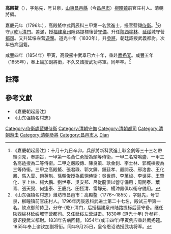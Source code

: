 '''高殿鰲'''（{{bd|1776年||1855年||Gao高}}），字魁先，号甘泉，[[山東|山東]][[昌邑縣|昌邑縣]]（今[[昌邑市|昌邑市]]）[[柳疃镇|柳疃镇]]前官庄村人。清朝將領。

嘉慶元年（1796年），高殿鰲中式丙辰科三甲第一名武進士，授官藍翎[[侍衛|侍衛]]。<ref>《嘉慶朝起居注》：十月十九日辛卯，兵部將新科武進士耿金釗等三十三名帶領引見，奉諭旨，一甲第一名黃仁勇授為頭等侍衞，一甲二名常鳴盛、一甲三名高适授為二等侍衞。二甲之嚴殿傳、陳良策、耿金釗、李士林、郭城棟授為三等侍衞。三甲之高殿鰲、張君祿、郭文鐸、鍾廷孝、嚴開茂、邢洛書、王化鳳、馬入雲、趙英魁、孫朝俊授為藍翎侍衞；吳世烱、李萬祿、李世芬、王肇化、李上林、楊大鵬、劉世泰、吳安邦、呂從龍俱以營守備用；周開泰、葉青、張天弼、何逢泰、王慶兆、田恆清、雷靜元、楊沖鳳俱以衞守備用。</ref>分守[[乾清门|-{乾}-清門]]。差滿，授[[福建|福建]][[泉州|泉州]]陸路提標後营[[守備|守備]]。升任[[陝西|陝西]][[榆林|榆林]]、[[延绥|延绥]]城守营[[都司|都司]]。又升延绥左营[[遊擊|遊擊]]。道光十年（1830年），升[[參將|參將]]，朝廷詔授武義都尉。次年告病回籍。

咸豐四年（1854年）甲寅，高殿鰲中武舉已六十年，重赴[[鹰扬宴|鹰扬宴]]。咸豐五年（1855年），奉上諭加副將銜，不久又誥授武功將軍。同年卒。<ref>《山东强镇名村志》潍坊市昌邑市：高殿鳌（1776～1855），字魁先，号甘泉，柳疃镇前官庄村人。1796年丙辰恩科武进士第二十七名，殿试三甲第一名。钦点御前侍卫，分守-{乾}-清门，后授福建泉州陆路提标后营守备。继任陕西榆林延绥城守营都司。又任延绥左营游击。1830年 (道光十年) 升参将，恩诏授武义都尉。1831年告病回籍。1854年(咸丰四年)甲寅例应重赴鹰扬筵。1855年奉上谕钦加副将衔。同年9月25日，皇帝恩诏诰授武功将军。</ref>

==註釋==
{{reflist}}

==參考文獻==
*《嘉慶朝起居注》
*《山东强镇名村志》

{{嘉慶元年丙辰科武殿試金榜}}
{{DEFAULTSORT:Gao高}}
[[Category:侍衛處藍翎侍衛|Category:侍衛處藍翎侍衛]]
[[Category:清朝守備|Category:清朝守備]]
[[Category:清朝都司|Category:清朝都司]]
[[Category:清朝游击|Category:清朝游击]]
[[Category:清朝參將|Category:清朝參將]]
[[Category:昌邑市人|Category:昌邑市人]]
[[Category:高姓|Dian]]